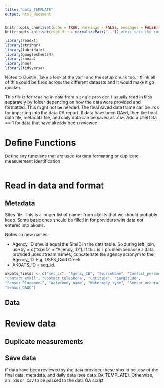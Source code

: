 ```yaml
---
title: "data_TEMPLATE"
output: html_document
---
```


```r
knitr::opts_chunk$set(echo = TRUE, warnings = FALSE, messages = FALSE)
knitr::opts_knit$set(root.dir = normalizePath("..")) #this sets the root.dir up one level back to the project so that paths are relative to the project directory.

library(readxl)
library(stringr)
library(lubridate)
library(googlesheets4)
library(rnoaa)
library(hms)
library(tidyverse)
```


Notes to Dustin: Take a look at the yaml and the setup chunk too. I think all of this could be fixed across the different datasets and it would make it go quicker.

This file is for reading in data from a single provider. I usually read in files separately by folder depending on how the data were provided and formatted. This might not be needed. The final saved data frame can be .rds for importing into the data QA report. If data have been QAed, then the final data file, metadata file, and daily data can be saved as .csv. Add a UseData == 1 for data that have already been reviewed.

# Define Functions
Define any functions that are used for data formatting or duplicate measurement identification 


```r


```

# Read in data and format

## Metadata

Sites file. This is a longer list of names from akoats that we should probably keep. Some basic ones should be filled in for providers with data not entered into akoats.

Notes on new names:

* Agency_ID should equal the SiteID in the data table. So during left_join, use by = c("SiteID" = "Agency_ID"). If this is a problem because a data provided used stream names, concatenate the agency acronym to the Agency_ID. E.g. USFS_Cold Creek.
* AKOATS_ID = seq_id.


```r
akoats_fields <- c("seq_id", "Agency_ID", "SourceName", "Contact_person", 
"Contact_email", "Contact_telephone", "Latitude", "Longitude", 
"Sensor_Placement", "Waterbody_name", "Waterbody_type", "Sensor_accuracy", 
"Sensor_QAQC")

```



## Data

# Review data

## Duplicate measurements

## Save data 

If data have been reviewed by the data provider, these should be .csv of the final data, metadata, and daily data (see data_QA_TEMPLATE). Otherwise, an .rds or .csv to be passed to the data QA script.
